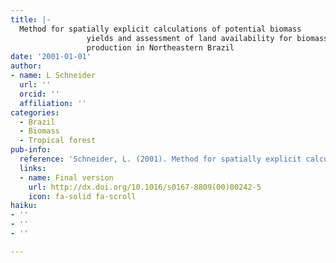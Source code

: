 ```yaml
---
title: |-
  Method for spatially explicit calculations of potential biomass
                 yields and assessment of land availability for biomass energy
                 production in Northeastern Brazil
date: '2001-01-01'
author:
- name: L Schneider
  url: ''
  orcid: ''
  affiliation: ''
categories:
  - Brazil
  - Biomass
  - Tropical forest
pub-info:
  reference: 'Schneider, L. (2001). Method for spatially explicit calculations of potential biomass yields and assessment of land availability for biomass energy production in Northeastern Brazil. <em>Agriculture, Ecosystems &amp; Environment</em>, <em>84</em>(3), 207&ndash;226.'
  links:
  - name: Final version
    url: http://dx.doi.org/10.1016/s0167-8809(00)00242-5
    icon: fa-solid fa-scroll
haiku:
- ''
- ''
- ''

---
```

